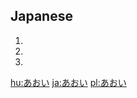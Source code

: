 == Japanese ==
{{furigana|aoi}}
# {{japdef|葵|[[hollyhock]]}}
# {{japdef|青い|[[blue]], [[green]]}}
# {{japdef|蒼い|[[blue]], [[green]]}}

[[hu:あおい]]
[[ja:あおい]]
[[pl:あおい]]